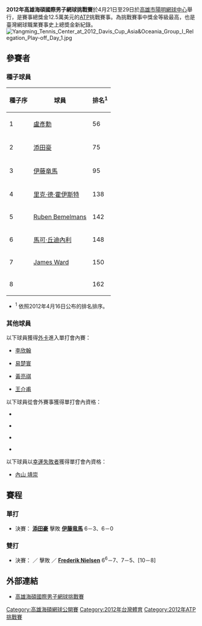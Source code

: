 {{TennisEventInfo|2012|高雄海碩國際男子網球挑戰賽|
| date=4月23日至29日
| edition=一
| surface=[[網球場|硬地]]
| location=[[台灣|台灣]][[高雄市|高雄市]]
| champs={{flagicon|JPN}} [[添田豪|添田豪]]
| champd={{flagicon|USA}} [[John_Paul_Fruttero|John Paul Fruttero]] / {{flagicon|RSA}} [[Raven_Klaasen|Raven Klaasen]]
}}
'''2012年高雄海碩國際男子網球挑戰賽'''於4月21日至29日於[[高雄市|高雄市]][[陽明網球中心|陽明網球中心]]舉行，是賽事總獎金12.5萬美元的[[國際男子職業網球總會|ATP]]挑戰賽事。為挑戰賽事中獎金等級最高，也是臺灣網球職業賽事史上總奬金新紀錄。
[[File:Yangming_Tennis_Center_at_2012_Davis_Cup_Asia&Oceania_Group_I_Relegation_Play-off_Day_1.jpg|thumb]]


== 參賽者 ==
===種子球員===
{|class="sortable wikitable"
|-
! 種子序
! 球員
! 排名<sup>1</sup> 
|-
|1
|{{flagicon|TPE}} [[盧彥勳|盧彥勳]]
|56
|-
|2
|{{flagicon|JPN}} [[添田豪|添田豪]]
|75
|-
|3
|{{flagicon|JPN}} [[伊藤竜馬|伊藤竜馬]]
|95
|-
|4
|{{flagicon|RSA}} [[里克·德·霍伊斯特|里克·德·霍伊斯特]]
|138
|-
|5
|{{flagicon|BEL}} [[魯賓·貝蒙爾曼斯|Ruben Bemelmans]]
|142
|-
|6
|{{flagicon|SUI}} [[馬可·丘迪內利|馬可·丘迪內利]]
|148
|-
|7
|{{flagicon|GBR}} [[詹姆斯·沃德_(網球運動員)|James Ward]]
|150
|-
|8
|{{flagicon|RUS}} {{link-en|Alexander Kudryavtsev|Alexander_Kudryavtsev}}
|162
|}
* <sup>1</sup> 依照2012年4月16日公布的排名排序。

===其他球員===
以下球員獲得[[外卡|外卡]]進入單打會內賽：
*{{flagicon|TPE}} [[李欣翰|李欣翰]]
*{{flagicon|TPE}} [[易楚寰|易楚寰]]
*{{flagicon|TPE}} [[黃亮祺|黃亮祺]]
*{{flagicon|TPE}} [[王介甫|王介甫]]
以下球員從會外賽事獲得單打會內資格：
*{{flagicon|BIH}} {{link-en|Mirza Basic|Mirza Basic}}
*{{flagicon|RUS}} {{link-en|Victor Baluda|Victor Baluda}}
*{{flagicon|CHN}} {{link-en|歐陽博文|Bowen Ouyang}}
*{{flagicon|NZL}} {{link-en|Daniel King-Turner|Daniel_King-Turner}}
以下球員以[[幸運失敗者|幸運失敗者]]獲得單打會內資格：
*{{flagicon|JPN}} [[内山靖崇|內山 靖崇]]

== 賽程 ==
===單打===
{{main|2012年高雄海碩國際男子網球挑戰賽單打比賽}}
* 決賽：'''{{flagicon|JPN}} [[添田豪|添田豪]]''' 擊敗 '''{{flagicon|JPN}} [[伊藤竜馬|伊藤竜馬]]''' 6－3、6－0

===雙打===
{{main|2012年高雄海碩國際男子網球挑戰賽雙打比賽}}
*決賽：{{flagicon|USA}} '''{{link-en|John Paul Fruttero|John Paul Fruttero}}'''／{{flagicon|RSA}} '''{{link-en|Raven Klaasen|Raven Klaasen}}''' 擊敗 {{flagicon|NZL}} '''{{link-en|Daniel King-Turner|Daniel King-Turner}}'''／{{flagicon|DEN}} '''[[弗雷德里克·尼爾森|Frederik Nielsen]]''' 6<sup>6</sup>－7、7－5、[10－8]

==外部連結==
*[https://web.archive.org/web/20120408234333/http://www.oectennis.com/files/11-1001-173.php 高雄海碩國際男子網球挑戰賽]

[[Category:高雄海碩網球公開賽|Category:高雄海碩網球公開賽]]
[[Category:2012年台灣體育|Category:2012年台灣體育]]
[[Category:2012年ATP挑戰賽|Category:2012年ATP挑戰賽]]